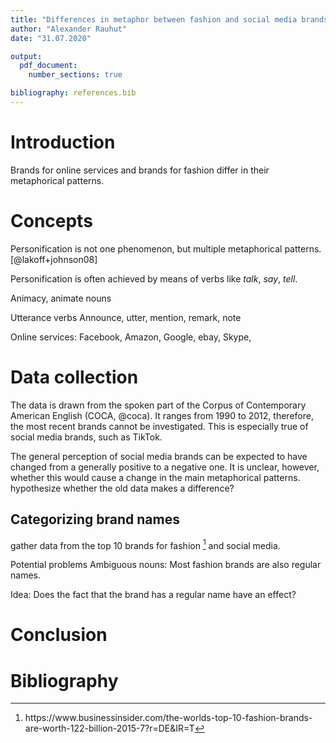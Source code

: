 ```yaml
---
title: "Differences in metaphor between fashion and social media brands"
author: "Alexander Rauhut"
date: "31.07.2020"

output:
  pdf_document:
    number_sections: true

bibliography: references.bib
---
```


\tableofcontents
\newpage

# Introduction

Brands for online services and brands for fashion differ in their metaphorical patterns.

# Concepts

Personification is not one phenomenon, but multiple metaphorical patterns. [@lakoff+johnson08]

Personification is often achieved by means of verbs like *talk*, *say*, *tell*.

Animacy, animate nouns

Utterance verbs
Announce, utter, mention, remark, note

Online services:
Facebook, Amazon, Google, ebay,
Skype,

# Data collection

The data is drawn from the spoken part of the Corpus of Contemporary American English (COCA, @coca). It ranges from 1990 to 2012, therefore, the most recent brands cannot be investigated. This is especially true of social media brands, such as TikTok.

The general perception of social media brands can be expected to have changed from a generally positive to a negative one.
It is unclear, however, whether this would cause a change in the main metaphorical patterns.
<!-- TODO: check for individual brands across time? -->
hypothesize whether the old data makes a difference?

## Categorizing brand names

<!-- H&(amp;)?M -->
<!-- [pos != "np.*"] -->
<!-- define $fashion = "Vuitton H&(amp;)?M Nike Zara Gucci Hermes Cartier Adidas Prada"; -->
<!-- define $tech = "Facebook Google Amazon Microsoft Ebay eBay EBay Youtube YouTube Skype Wikipedia Neflix PayPal paypal Paypal Instagram Yahoo" -->

gather data from the top 10 brands for fashion [^fashion] and social media.

[^fashion]: https://www.businessinsider.com/the-worlds-top-10-fashion-brands-are-worth-122-billion-2015-7?r=DE&IR=T

Potential problems
Ambiguous nouns: Most fashion brands are also regular names.

Idea: Does the fact that the brand has a regular name have an effect?

# Conclusion



\newpage

# Bibliography


